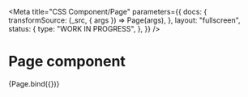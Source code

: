 <!-- @license CC0-1.0 -->


<Meta
  title="CSS Component/Page"
  parameters={{
    docs: {
      transformSource: (_src, { args }) => Page(args),
    },
    layout: "fullscreen",
    status: {
      type: "WORK IN PROGRESS",
    },
  }}
/>

# Page component

<Canvas>
  <Story
    name="Page"
    args={{
      innerHTML: [
        PageHeader({ innerHTML: "Header area" }),
        PageContent({ innerHTML: "Content area" }),
        PageFooter({ innerHTML: "Footer area" }),
      ].join("\n"),
    }}
  >
    {Page.bind({})}
  </Story>
</Canvas>

